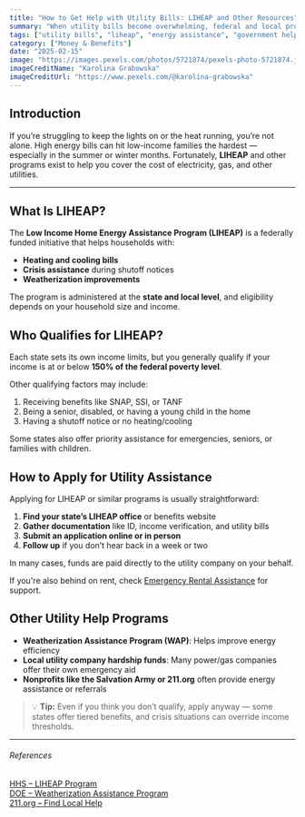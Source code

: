 ```yaml
---
title: "How to Get Help with Utility Bills: LIHEAP and Other Resources"
summary: "When utility bills become overwhelming, federal and local programs like LIHEAP can offer energy assistance to low-income households. Learn how to apply, what’s covered, and where to find help."
tags: ["utility bills", "liheap", "energy assistance", "government help", "low income"]
category: ["Money & Benefits"]
date: "2025-02-15"
image: "https://images.pexels.com/photos/5721874/pexels-photo-5721874.jpeg"
imageCreditName: "Karolina Grabowska"
imageCreditUrl: "https://www.pexels.com/@karolina-grabowska"
---
```


## Introduction

If you’re struggling to keep the lights on or the heat running, you’re not alone. High energy bills can hit low-income families the hardest — especially in the summer or winter months. Fortunately, **LIHEAP** and other programs exist to help you cover the cost of electricity, gas, and other utilities.

<BenefitsCtaBanner />

***

## What Is LIHEAP?

The **Low Income Home Energy Assistance Program (LIHEAP)** is a federally funded initiative that helps households with:

- **Heating and cooling bills**
- **Crisis assistance** during shutoff notices
- **Weatherization improvements**

The program is administered at the **state and local level**, and eligibility depends on your household size and income.

## Who Qualifies for LIHEAP?

Each state sets its own income limits, but you generally qualify if your income is at or below **150% of the federal poverty level**.

Other qualifying factors may include:

1. Receiving benefits like SNAP, SSI, or TANF
2. Being a senior, disabled, or having a young child in the home
3. Having a shutoff notice or no heating/cooling

Some states also offer priority assistance for emergencies, seniors, or families with children.

## How to Apply for Utility Assistance

Applying for LIHEAP or similar programs is usually straightforward:

1. **Find your state’s LIHEAP office** or benefits website
2. **Gather documentation** like ID, income verification, and utility bills
3. **Submit an application online or in person**
4. **Follow up** if you don’t hear back in a week or two

In many cases, funds are paid directly to the utility company on your behalf.

If you're also behind on rent, check [Emergency Rental Assistance](./emergency-rental-assistance-what-it-is-and-how-to-apply-before-it-s-gone) for support.

## Other Utility Help Programs

- **Weatherization Assistance Program (WAP)**: Helps improve energy efficiency
- **Local utility company hardship funds**: Many power/gas companies offer their own emergency aid
- **Nonprofits like the Salvation Army or 211.org** often provide energy assistance or referrals

> 💡 **Tip:** Even if you think you don’t qualify, apply anyway — some states offer tiered benefits, and crisis situations can override income thresholds.

***

###### References

<div className="references">
<a href="https://www.acf.hhs.gov/ocs/low-income-home-energy-assistance-program-liheap" target="_blank" rel="noopener noreferrer">HHS – LIHEAP Program</a><br />
<a href="https://www.energy.gov/scep/wap/weatherization-assistance-program" target="_blank" rel="noopener noreferrer">DOE – Weatherization Assistance Program</a><br />
<a href="https://www.211.org/" target="_blank" rel="noopener noreferrer">211.org – Find Local Help</a>
</div>